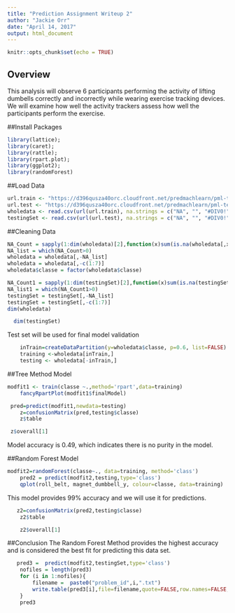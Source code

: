 ---
title: "Prediction Assignment Writeup 2"
author: "Jackie Orr"
date: "April 14, 2017"
output: html_document
---

```{r setup, include=FALSE}
knitr::opts_chunk$set(echo = TRUE)
```


## Overview
This analysis will observe 6 participants performing the activity of lifting dumbells correctly and incorrectly while wearing exercise tracking devices. We will examine how well the activity trackers assess how well the participants perform the exercise.

##Install Packages


```{r, echo=TRUE}
library(lattice);
library(caret);
library(rattle);
library(rpart.plot);
library(ggplot2);
library(randomForest)
```

##Load Data


```{r, echo=TRUE}
url.train <- "https://d396qusza40orc.cloudfront.net/predmachlearn/pml-training.csv"
url.test <- "https://d396qusza40orc.cloudfront.net/predmachlearn/pml-testing.csv"
wholedata <- read.csv(url(url.train), na.strings = c("NA", "", "#DIV0!"))
testingSet <- read.csv(url(url.test), na.strings = c("NA", "", "#DIV0!"))
```

##Cleaning Data
```{r, echo=TRUE}
NA_Count = sapply(1:dim(wholedata)[2],function(x)sum(is.na(wholedata[,x])))
NA_list = which(NA_Count>0)
wholedata = wholedata[,-NA_list]
wholedata = wholedata[,-c(1:7)]
wholedata$classe = factor(wholedata$classe)

NA_Count1 = sapply(1:dim(testingSet)[2],function(x)sum(is.na(testingSet[,x])))
NA_list1 = which(NA_Count1>0)
testingSet = testingSet[,-NA_list]
testingSet = testingSet[,-c(1:7)]
dim(wholedata)
```

```{r, echo=TRUE}
  dim(testingSet)
```

Test set will be used for final model validation
```{r, echo=TRUE}
    inTrain=createDataPartition(y=wholedata$classe, p=0.6, list=FALSE)
    training <-wholedata[inTrain,]
    testing <- wholedata[-inTrain,]
```

##Tree Method Model
```{r, echo=TRUE}
modfit1 <- train(classe ~.,method='rpart',data=training)
    fancyRpartPlot(modfit1$finalModel) 
```

```{r, echo=TRUE}
 pred=predict(modfit1,newdata=testing)
    z=confusionMatrix(pred,testing$classe)
    z$table
```
```{r, echo=TRUE}
 z$overall[1]
```

Model accuracy is 0.49, which indicates there is no purity in the model.

##Random Forest Model
```{r, echo=TRUE}
modfit2=randomForest(classe~., data=training, method='class')
    pred2 = predict(modfit2,testing,type='class') 
    qplot(roll_belt, magnet_dumbbell_y, colour=classe, data=training)
```

This model provides 99% accuracy and we will use it for predictions.

```{r, echo=TRUE}
   z2=confusionMatrix(pred2,testing$classe)
    z2$table
```
```{r, echo=TRUE}
    z2$overall[1]
```

##Conclusion
The Random Forest Method provides the highest accuracy and is considered the best fit for predicting this data set.
```{r, echo=TRUE}
   pred3 =  predict(modfit2,testingSet,type='class')
    nofiles = length(pred3)
    for (i in 1:nofiles){
        filename =  paste0("problem_id",i,".txt")
        write.table(pred3[i],file=filename,quote=FALSE,row.names=FALSE,col.names=FALSE)
    }
    pred3
```

